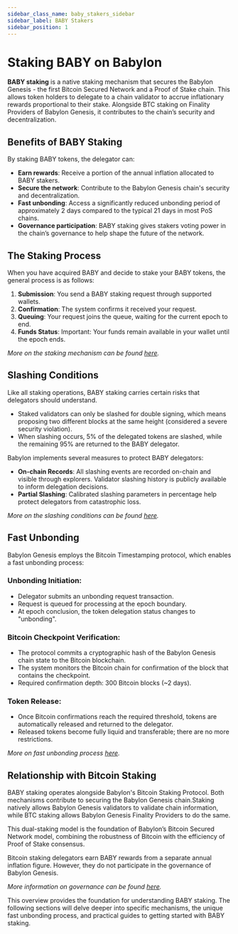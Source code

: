 ```yaml
---
sidebar_class_name: baby_stakers_sidebar
sidebar_label: BABY Stakers
sidebar_position: 1
---
```

# Staking BABY on Babylon

**BABY staking** is a native staking mechanism that secures the Babylon Genesis -
the first Bitcoin Secured Network and a Proof of Stake chain. This allows token
holders to delegate to a chain validator to accrue inflationary rewards
proportional to their stake. Alongside BTC staking on Finality Providers of
Babylon Genesis, it contributes to the chain’s security and decentralization.

## Benefits of BABY Staking

By staking BABY tokens, the delegator can:

- **Earn rewards**: Receive a portion of the annual inflation allocated to BABY
stakers.
- **Secure the network**: Contribute to the Babylon Genesis chain's security
and decentralization.
- **Fast unbonding**: Access a significantly reduced unbonding period of
approximately 2 days compared to the typical 21 days in most PoS chains.
- **Governance participation**: BABY staking gives stakers voting power in the
chain’s governance to help shape the future of the network.


## The Staking Process

When you have acquired BABY and decide to stake your BABY tokens, the general
process is as follows:

1. **Submission**: You send a BABY staking request through supported wallets.
2. **Confirmation**: The system confirms it received your request.
3. **Queuing**: Your request joins the queue, waiting for the current epoch to
end.
4. **Funds Status**: Important: Your funds remain available in your wallet
until the epoch ends.

*More on the staking mechanism can be found [here](/guides/baby_stakers/staking_mechanism).*

## Slashing Conditions

Like all staking operations, BABY staking carries certain risks that delegators
should understand.

- Staked validators can only be slashed for double signing, which means
proposing two different blocks at the same height (considered a severe
security violation).
- When slashing occurs, 5% of the delegated tokens are slashed, while the
remaining 95% are returned to the BABY delegator.

Babylon implements several measures to protect BABY delegators:

- **On-chain Records**: All slashing events are recorded on-chain and visible
through explorers. Validator slashing history is publicly available to inform
delegation decisions.
- **Partial Slashing**: Calibrated slashing parameters in percentage help
protect delegators from catastrophic loss.

*More on the slashing conditions can be found [here](/guides/baby_stakers/staking_mechanism).*

## Fast Unbonding

Babylon Genesis employs the Bitcoin Timestamping protocol, which enables a
fast unbonding process:

### Unbonding Initiation:
- Delegator submits an unbonding request transaction.
- Request is queued for processing at the epoch boundary.
- At epoch conclusion, the token delegation status changes to "unbonding".

### Bitcoin Checkpoint Verification:
- The protocol commits a cryptographic hash of the Babylon Genesis chain
state to the Bitcoin blockchain.
- The system monitors the Bitcoin chain for confirmation of the block that
contains the checkpoint.
- Required confirmation depth: 300 Bitcoin blocks (~2 days).

### Token Release:
- Once Bitcoin confirmations reach the required threshold, tokens are
automatically released and returned to the delegator.
- Released tokens become fully liquid and transferable; there are no more
restrictions.

*More on fast unbonding process [here](/guides/baby_stakers/staking_mechanism).*

## Relationship with Bitcoin Staking

BABY staking operates alongside Babylon's Bitcoin Staking Protocol. Both
mechanisms contribute to securing the Babylon Genesis chain.Staking natively
allows Babylon Genesis validators to validate chain information, while BTC
staking allows Babylon Genesis Finality Providers to do the same.

This dual-staking model is the foundation of Babylon’s Bitcoin Secured
Network model, combining the robustness of Bitcoin with the efficiency of
Proof of Stake consensus.

Bitcoin staking delegators earn BABY rewards from a separate annual
inflation figure. However, they do not participate in the governance of
Babylon Genesis.

*More information on governance can be found [here](/guides/governance/).*

This overview provides the foundation for understanding BABY staking. The
following sections will delve deeper into specific mechanisms, the unique fast
unbonding process, and practical guides to getting started with BABY staking.
